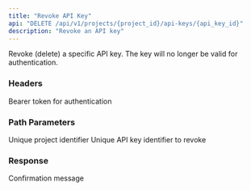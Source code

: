 ```yaml
---
title: "Revoke API Key"
api: "DELETE /api/v1/projects/{project_id}/api-keys/{api_key_id}"
description: "Revoke an API key"
---
```


Revoke (delete) a specific API key. The key will no longer be valid for authentication.

### Headers

<ParamField header="Authorization" type="string" required>
  Bearer token for authentication
</ParamField>

### Path Parameters

<ParamField path="project_id" type="string" required>
  Unique project identifier
</ParamField>

<ParamField path="api_key_id" type="string" required>
  Unique API key identifier to revoke
</ParamField>

### Response

<ResponseField name="message" type="string">
  Confirmation message
</ResponseField>
